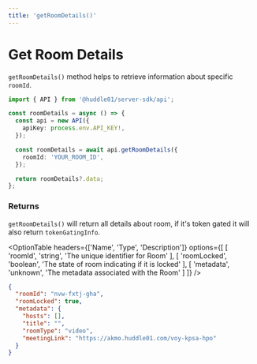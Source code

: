 ```yaml
---
title: 'getRoomDetails()'
---
```



# Get Room Details 

`getRoomDetails()` method helps to retrieve information about specific `roomId`. 

```ts 
import { API } from '@huddle01/server-sdk/api';

const roomDetails = async () => {
  const api = new API({
    apiKey: process.env.API_KEY!,
  });

  const roomDetails = await api.getRoomDetails({
    roomId: 'YOUR_ROOM_ID',
  });

  return roomDetails?.data;
};
```

### Returns 

`getRoomDetails()` will return all details about room, if it's token gated it will 
also return `tokenGatingInfo`. 

<OptionTable
    headers={['Name', 'Type', 'Description']}
    options={[
        [
          'roomId',
          'string',
          'The unique identifier for Room'
        ],
        [
          'roomLocked',
          'boolean',
          'The state of room indicating if it is locked'
        ],
        [
          'metadata',
          'unknown',
          'The metadata associated with the Room'
        ]
    ]}
/>

```json
{
  "roomId": "nvw-fxtj-gha",
  "roomLocked": true,
  "metadata": {
    "hosts": [],
    "title": "",
    "roomType": "video",
    "meetingLink": "https://akmo.huddle01.com/voy-kpsa-hpo"
  }
}
```


